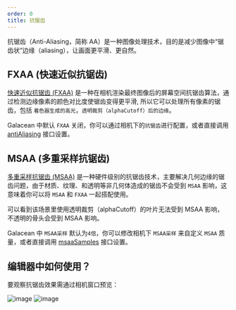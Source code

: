 ```yaml
---
order: 0
title: 抗锯齿
---
```


抗锯齿（Anti-Aliasing，简称 AA）是一种图像处理技术，目的是减少图像中“锯齿状”边缘（aliasing），让画面更平滑、更自然。

<Comparison
  leftSrc="https://mdn.alipayobjects.com/huamei_9ahbho/afts/img/A*i_i6TJFeLV8AAAAAAAAAAAAAegDwAQ/original"
  leftText="OFF"
  rightSrc="https://mdn.alipayobjects.com/huamei_9ahbho/afts/img/A*41n8SZdM8jYAAAAAAAAAAAAAegDwAQ/original"
  rightText="FXAA + MSAA"
/>

## FXAA (快速近似抗锯齿)
[快速近似抗锯齿 (FXAA)](https://en.wikipedia.org/wiki/Fast_approximate_anti-aliasing) 是一种在相机渲染最终图像后的屏幕空间抗锯齿算法，通过检测边缘像素的颜色对比度使锯齿变得更平滑,
所以它可以处理所有像素的锯齿，包括 `着色器生成的高光`，`透明裁剪（alphaCutoff）后的边缘`。

<Comparison
  leftSrc="https://mdn.alipayobjects.com/huamei_9ahbho/afts/img/A*oTb9Trh4Y9sAAAAAAAAAAAAAegDwAQ/original"
  leftText="FXAA OFF"
  rightSrc="https://mdn.alipayobjects.com/huamei_9ahbho/afts/img/A*my-aSI1FnpoAAAAAAAAAAAAAegDwAQ/original"
  rightText="FXAA ON"
/>
Galacean 中默认 `FXAA` 关闭，你可以通过相机下的`抗锯齿`进行配置，或者直接调用 [antiAliasing](/apis/core/#Camera-antiAliasing) 接口设置。

## MSAA (多重采样抗锯齿)
[多重采样抗锯齿 (MSAA)](https://en.wikipedia.org/wiki/Multisample_anti-aliasing) 是一种硬件级别的抗锯齿技术，主要解决几何边缘的锯齿问题，由于材质、纹理、和透明等非几何体造成的锯齿不会受到 `MSAA` 影响，这意味着你可以将 `MSAA` 和 `FXAA` 一起搭配使用。


<Comparison
  leftSrc="https://mdn.alipayobjects.com/huamei_9ahbho/afts/img/A*oTb9Trh4Y9sAAAAAAAAAAAAAegDwAQ/original"
  leftText="MSAA OFF"
  rightSrc="https://mdn.alipayobjects.com/huamei_9ahbho/afts/img/A*9T8LSJ2ORscAAAAAAAAAAAAAegDwAQ/original"
  rightText="MSAA 4x"
/>


<Callout type="warning">可以看到该场景里使用透明裁剪（alphaCutoff）的叶片无法受到 MSAA 影响，不透明的骨头会受到 MSAA 影响。</Callout>

Galacean 中 `MSAA采样` 默认为`4倍`，你可以修改相机下 `MSAA采样` 来自定义 `MSAA` 质量，或者直接调用 [msaaSamples](/apis/core/#Camera-msaaSamples) 接口设置。

## 编辑器中如何使用？

要观察抗锯齿效果需通过相机窗口预览：

![image](https://mdn.alipayobjects.com/huamei_9ahbho/afts/img/A*-fwHQJ6nC90AAAAAAAAAAAAAegDwAQ/original) 
![image](https://mdn.alipayobjects.com/huamei_9ahbho/afts/img/A*dgVPSrM27dcAAAAAAAAAAAAAegDwAQ/original) 
